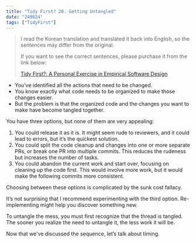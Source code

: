 ```yaml
---
title: "Tidy First? 20. Getting Untangled"
date: "240824"
tags: ["TidyFirst"]
---
```


> I read the Korean translation and translated it back into English, so the sentences may differ from the original.
>
> If you want to see the correct sentences, please purchase it from the link below:
>
> [Tidy First?: A Personal Exercise in Empirical Software Design](https://www.amazon.com/Tidy-First-Personal-Exercise-Empirical/dp/1098151240)

- You've identified all the actions that need to be changed.
- You know exactly what code needs to be organized to make those changes easier.
- But the problem is that the organized code and the changes you want to make have become tangled together.

You have three options, but none of them are very appealing:

1. You could release it as it is. It might seem rude to reviewers, and it could lead to errors, but it’s the quickest solution.
2. You could split the code cleanup and changes into one or more separate PRs, or break one PR into multiple commits. This reduces the rudeness but increases the number of tasks.
3. You could abandon the current work and start over, focusing on cleaning up the code first. This would involve more work, but it would make the following commits more consistent.

Choosing between these options is complicated by the sunk cost fallacy.

It’s not surprising that I recommend experimenting with the third option. Re-implementing might help you discover something new.

To untangle the mess, you must first recognize that the thread is tangled. The sooner you realize the need to untangle it, the less work it will be.

Now that we've discussed the sequence, let’s talk about timing.
